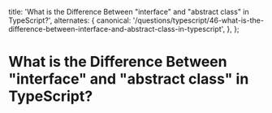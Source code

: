 
  title:
    'What is the Difference Between "interface" and "abstract class" in TypeScript?',
  alternates: {
    canonical:
      '/questions/typescript/46-what-is-the-difference-between-interface-and-abstract-class-in-typescript',
  },
};

# What is the Difference Between "interface" and "abstract class" in TypeScript?

<GithubEdit link='/questions/typescript/46-what-is-the-difference-between-interface-and-abstract-class-in-typescript/page.mdx' />
